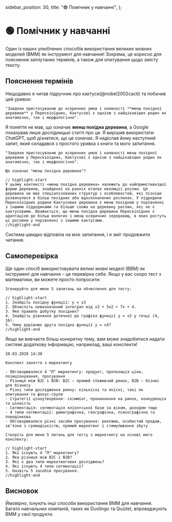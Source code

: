   sidebar_position: 30,
  title: "🟢 Помічник у навчанні",
};

# 🟢 Помічник у навчанні

Один із наших улюблених способів використання великих мовних моделей (ВММ) як інструмент для навчання! Зокрема, це корисно для пояснення заплутаних термінів, а також для опитування щодо змісту тексту.

## Пояснення термінів

Нещодавно я читав підручник про кактуси(@nobel2002cacti) та побачив цей уривок:

```text
"Завдяки пристосуванню до ксеричних умов і наявності **менш похідної деревини** у Перескіоїдних, Кактусові є однією з найцікавіших родин як анатомічно, так і морфологічно".
```

Я поняття не мав, що означає **менш похідна деревина**, а Google показував лише дослідницькі статті про це. Я вирішив використати ChatGPT, щоб дізнатися, що це означає. Я надіслав йому наступний запит, який складався з простого уривка з книги та мого запитання.

```text
"Завдяки пристосуванню до ксеричних умов і наявності менш похідної деревини у Перескіоїдних, Кактусові є однією з найцікавіших родин як анатомічно, так і морфологічно".

Що означає "менш похідна деревина"?

// highlight-start
У цьому контексті «менш похідна деревина» належить до найпримітивнішої форми деревини, знайденої на ранніх етапах еволюції рослин. Ця деревина не має спеціалізованих структур і особливостей, які пізніше розвинулися в більш похідних або вдосконалених рослинах. У підродини Перескіоїдних родини Кактусових деревина є менш похідною у порівнянні з іншими підродинами та більше схожа на деревину рослин, які не є кактусовими. Вважається, що менш похідна деревина Перескіоїдних є адаптацією до більш вологих і менш ксеричних середовищ, в яких ростуть ці рослини у порівнянні з іншими кактусами.
//highlight-end
```

Система швидко відповіла на моє запитання, і я зміг продовжити читання.

## Самоперевірка

Ще один спосіб використовувати великі мовні моделі (ВВМ) як інструмент для навчання – це перевірка себе. Якщо у вас скоро тест з математики, ви можете просто попросити:

```text
Згенеруйте для мене 5 запитань на обчислення для тесту:

// highlight-start
1. Знайдіть похідну функції: y = x3
2. Обчисліть невизначений інтеграл від x3 + 5x2 + 7x + 4.
3. Яке правило добутку похідних?
4. Знайдіть рівняння дотичної до графіка функції y = x2 у точці (4, 16).
5. Чому дорівнює друга похідна функції y = x4?
//highlight-end
```

Якщо ви вивчаєте більш конкретну тему, вам може знадобитися надати системі додаткову інформацію, наприклад, ваші конспекти!

```text
20.03.2020 14:30

Конспект заняття з маркетингу

- Обговорювалися 4 "П" маркетингу: продукт, пропозиція ціни, позиціонування, просування
- Різниця між B2C і B2B: B2C – прямий споживчий ринок, B2B – бізнес для бізнесу
- Різні типи дослідження ринку: кількісні та якісні, такі як опитування та фокус-групи
- Стратегії ціноутворення: скіммінг, проникнення на ринок, конкуренція та цінність
- Сегментація: сегментація клієнтської бази за віком, доходом тощо
- 4 типи сегментації: демографічна, географічна, психографічна та поведінкова
- Обговорювалися різні засоби просування: реклама, особистий продаж, зв’язки з громадськістю, прямий маркетинг і стимулювання збуту

Створіть для мене 5 питань для тесту з маркетингу на основі мого конспекту:

// highlight-start
1. Які існують 4 "П" маркетингу?
2. Яка різниця між B2C і B2B?
3. Які є два типи маркетингових досліджень?
4. Які існують 4 типи сегментації?
5. Назвіть 5 засобів просування.
//highlight-end
```

## Висновок

Ймовірно, існують інші способи використання ВММ для навчання. Багато навчальних компаній, таких як Duolingo та Quizlet, впроваджують BMM у свої продукти.

